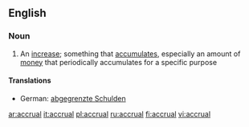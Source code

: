 ==English==

===Noun===
{{wikipedia}}
{{en-noun}}

# An [[increase]]; something that [[accumulate]]s, especially an amount of [[money]] that periodically accumulates for a specific purpose

====Translations====
{{top}}
*German: [[abgegrenzte Schulden]]
{{mid}}
{{bottom}}

[[ar:accrual]]
[[it:accrual]]
[[pl:accrual]]
[[ru:accrual]]
[[fi:accrual]]
[[vi:accrual]]